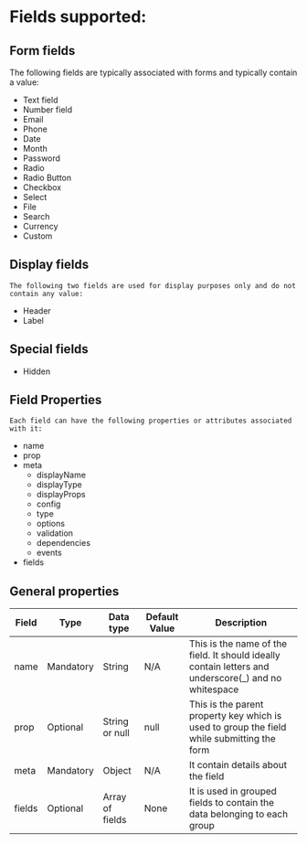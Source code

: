 # Fields supported:

## Form fields

The following fields are typically associated with forms and typically contain a value:

-   Text field
-   Number field
-   Email
-   Phone
-   Date
-   Month
-   Password
-   Radio
-   Radio Button
-   Checkbox
-   Select
-   File
-   Search
-   Currency
-   Custom

## Display fields

    The following two fields are used for display purposes only and do not contain any value:

-   Header
-   Label

## Special fields

-   Hidden

## Field Properties

    Each field can have the following properties or attributes associated with it:

-   name
-   prop
-   meta
    -   displayName
    -   displayType
    -   displayProps
    -   config
    -   type
    -   options
    -   validation
    -   dependencies
    -   events
-   fields

## General properties

| Field  | Type      | Data type       | Default Value | Description                                                                                           |
| ------ | --------- | --------------- | ------------- | ----------------------------------------------------------------------------------------------------- |
| name   | Mandatory | String          | N/A           | This is the name of the field. It should ideally contain letters and underscore(\_) and no whitespace |
| prop   | Optional  | String or null  | null          | This is the parent property key which is used to group the field while submitting the form            |
| meta   | Mandatory | Object          | N/A           | It contain details about the field                                                                    |
| fields | Optional  | Array of fields | None          | It is used in grouped fields to contain the data belonging to each group                              |
